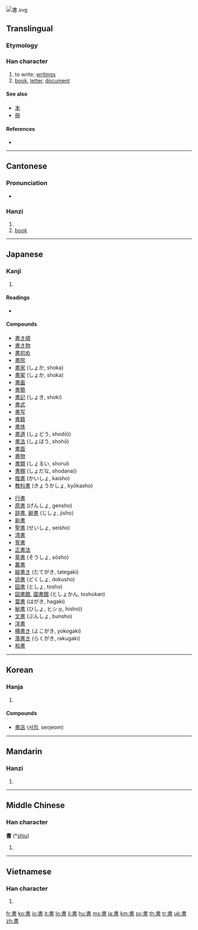 [[Image:書.svg|right]]
{{also|书}}
==Translingual==
{{stroke order|type=bw}}

===Etymology===
{{Han compound|聿|者|c1=s|c2=p|ls=psc}}

===Han character===
{{Han char|rn=73|rad=曰|as=06|sn=10|four=5060<sub>1</sub>|canj=中土日 (LGA)}}

# to write; [[writing]]s
# [[book]], [[letter]], [[document]]

====See also====
* [[本]]
* [[冊]]

====References====
* {{Han ref|kx=0502.120|dkj=14294|dj=0874.180|hdz=21509.090|uh=66F8|ud=26360|bh=AED1|bd=44753}}

----

==Cantonese==

===Pronunciation===
* {{IPA|/syː˥/|lang=yue}}

===Hanzi===
{{yue-hanzi|jyut=|y=syu1}}

# {{defn|Cantonese|sort=曰06}}
# [[book]]

----

==Japanese==

===Kanji===
{{ja-kanji|grade=2|rs=曰06}}

# {{defn|Japanese}}

====Readings====
* {{ja-readings|on=[[しょ]] (sho)|kun=[[かく]] ([[書く]], kaku), [[がき]] (gaki)}}

====Compounds====
{{top2}}
* [[書き順]]
* [[書き物]]
* [[書初め]]
* [[書院]]
* [[書家]] (しょか, shoka)
* [[書架]] (しょか, shoka)
* [[書画]]
* [[書簡]]
* [[書記]] (しょき, shoki)
* [[書式]]
* [[書写]]
* [[書籍]]
* [[書体]]
* [[書道]] (しょどう, shodō))
* [[書法]] (しょほう, shohō)
* [[書面]]
* [[書物]]
* [[書類]] (しょるい, shorui)
* [[書棚]] (しょだな, shodana))
* [[楷書]] (かいしょ, kaisho)
* [[教科書]] (きょうかしょ, kyōkasho)
{{mid2}}
* [[行書]]
* [[原書]] (げんしょ, gensho)
* [[辞書]], [[辭書]] (じしょ, jisho)
* [[新書]]
* [[聖書]] (せいしょ, seisho)
* [[清書]]
* [[誓書]]
* [[正書法]]
* [[草書]] (そうしょ, sōsho)
* [[叢書]]
* [[縦書き]] (たてがき, tategaki)
* [[読書]] (どくしょ, dokusho)
* [[図書]] (としょ, tosho)
* [[図書館]], [[圖書館]] (としょかん, toshokan)
* [[葉書]] (はがき, hagaki)
* [[秘書]] (ひしょ, ヒショ, hisho))
* [[文書]] (ぶんしょ, bunsho)
* [[洋書]]
* [[横書き]] (よこがき, yokogaki)
* [[落書き]] (らくがき, rakugaki)
* [[和書]]
{{bottom2}}

----

==Korean==

===Hanja===
{{ko-hanja|hangeul=서|eumhun=|rv=seo|mr=sŏ|y=se}}

# {{defn|Korean|sort=曰06}}

====Compounds====
* [[書店]] ([[서점]], seojeom)

----

==Mandarin==

===Hanzi===
{{cmn-hanzi|sim=书|pin=[[shū]] ([[shu1]])|wg=shu<sup>1</sup>}}

# {{defn|Mandarin|sort=曰06}}

----

==Middle Chinese==

===Han character===
'''書''' (*[[shiu]])<!--asterisk indicates that this character is found more than four times in the Tang Dynasty corpus of literature-->

# {{defn|Middle Chinese|sort=曰06}}

----

==Vietnamese==

===Han character===
{{vi-hantu|[[thư]]|rs=曰06}}

# {{defn|Vietnamese|sort=曰06}}

[[fr:書]]
[[ko:書]]
[[io:書]]
[[it:書]]
[[lo:書]]
[[li:書]]
[[hu:書]]
[[ms:書]]
[[ja:書]]
[[km:書]]
[[sv:書]]
[[th:書]]
[[tr:書]]
[[uk:書]]
[[zh:書]]